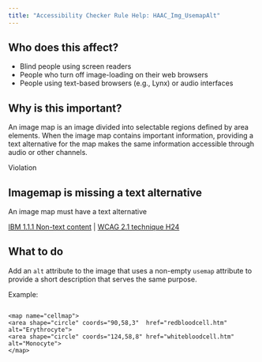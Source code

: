 ```yaml
---
title: "Accessibility Checker Rule Help: HAAC_Img_UsemapAlt"
---
```


<div className="toolHelp">
<Row>
<Column colLg={5} colMd={3} colSm={4} className="toolLeft">

## Who does this affect?

* Blind people using screen readers
* People who turn off image-loading on their web browsers
* People using text-based browsers (e.g., Lynx) or audio interfaces

## Why is this important?

An image map is an image divided into selectable regions defined by area elements. When the image map contains important information, providing a text alternative for the map makes the same information accessible through audio or other channels.

</Column>
<Column colLg={11} colMd={5} colSm={4} className="toolMain">

<div className="level-violation">
Violation
</div>

## Imagemap is missing a text alternative
An image map must have a text alternative

[IBM 1.1.1 Non-text content](http://www.ibm.com/able/guidelines/ci162/non_text_content.html) | [WCAG  2.1 technique H24](https://www.w3.org/TR/WCAG20-TECHS/H24)

<div id="elementLocation">
</div>

## What to do

Add an `alt` attribute to the image that uses a non-empty `usemap` attribute to provide a short description that serves the same purpose.

Example:
```<img src="blood.gif" width="145" height="126" alt="Blood Cells" usemap="#cellmap">

<map name="cellmap">
<area shape="circle" coords="90,58,3"  href="redbloodcell.htm" alt="Erythrocyte">
<area shape="circle" coords="124,58,8" href="whitebloodcell.htm" alt="Monocyte">
</map>
```

</Column>
</Row>
</div>

